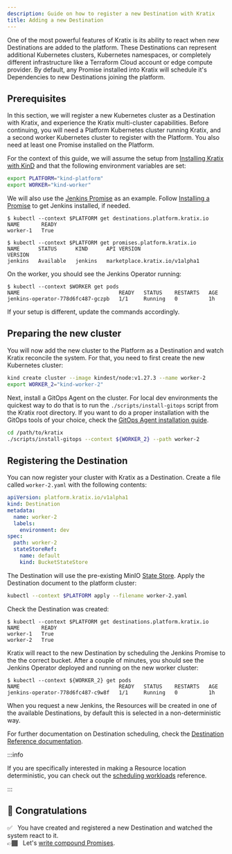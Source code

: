 ```yaml
---
description: Guide on how to register a new Destination with Kratix
title: Adding a new Destination
---
```


One of the most powerful features of Kratix is its ability to react when new
Destinations are added to the platform. These Destinations can represent
additional Kubernetes clusters, Kubernetes namespaces, or completely different
infrastructure like a Terraform Cloud account or edge compute provider. By
default, any Promise installed into Kratix will schedule it's Dependencies to
new Destinations joining the platform.

## Prerequisites

In this section, we will register a new Kubernetes cluster as a Destination with
Kratix, and experience the Kratix multi-cluster capabilities. Before continuing,
you will need a Platform Kubernetes cluster running Kratix, and a second worker
Kubernetes cluster to register with the Platform. You also need at least one
Promise installed on the Platform.

For the context of this guide, we will assume the setup from [Installing Kratix
with KinD](./installing-kratix-others) and that the following environment
variables are set:

```bash
export PLATFORM="kind-platform"
export WORKER="kind-worker"
```

We will also use the [Jenkins
Promise](https://github.com/syntasso/kratix-marketplace/tree/main/jenkins) as an
example. Follow [Installing a Promise](./installing-a-promise) to get Jenkins
installed, if needed.

```shell-session
$ kubectl --context $PLATFORM get destinations.platform.kratix.io
NAME       READY
worker-1   True

$ kubectl --context $PLATFORM get promises.platform.kratix.io
NAME      STATUS      KIND      API VERSION                      VERSION
jenkins   Available   jenkins   marketplace.kratix.io/v1alpha1
```

On the worker, you should see the Jenkins Operator running:

```shell-session
$ kubectl --context $WORKER get pods
NAME                                READY   STATUS    RESTARTS   AGE
jenkins-operator-778d6fc487-gczpb   1/1     Running   0          1h
```

If your setup is different, update the commands accordingly.

## Preparing the new cluster

You will now add the new cluster to the Platform as a Destination and watch
Kratix reconcile the system. For that, you need to first create the new
Kubernetes cluster:

```bash
kind create cluster --image kindest/node:v1.27.3 --name worker-2
export WORKER_2="kind-worker-2"
```

Next, install a GitOps Agent on the cluster. For local dev environments the
quickest way to do that is to run the `./scripts/install-gitops` script from the
Kratix root directory. If you want to do a proper installation with the GitOps
tools of your choice, check the [GitOps Agent installation
guide](/category/installing-gitops-agent).

```bash
cd /path/to/kratix
./scripts/install-gitops --context ${WORKER_2} --path worker-2
```

## Registering the Destination

You can now register your cluster with Kratix as a Destination. Create a file
called `worker-2.yaml` with the following contents:

```yaml title="worker-2.yaml"
apiVersion: platform.kratix.io/v1alpha1
kind: Destination
metadata:
  name: worker-2
  labels:
    environment: dev
spec:
  path: worker-2
  stateStoreRef:
    name: default
    kind: BucketStateStore
```

The Destination will use the pre-existing MinIO [State Store](/main/reference/statestore/intro).
Apply the Destination document to the platform cluster:

```bash
kubectl --context $PLATFORM apply --filename worker-2.yaml
```

Check the Destination was created:

```shell-session {4}
$ kubectl --context $PLATFORM get destinations.platform.kratix.io
NAME       READY
worker-1   True
worker-2   True
```

Kratix will react to the new Destination by scheduling the Jenkins Promise
to the the correct bucket. After a couple of minutes, you should see the Jenkins Operator
deployed and running on the new worker cluster:

```shell-session {3}
$ kubectl --context ${WORKER_2} get pods
NAME                                READY   STATUS    RESTARTS   AGE
jenkins-operator-778d6fc487-c9w8f   1/1     Running   0          1h
```

When you request a new Jenkins, the Resources will be created in one of the
available Destinations, by default this is selected in a non-deterministic way.

For further documentation on Destination scheduling, check the [Destination Reference
documentation](../reference/destinations/intro).

:::info 

If you are specifically interested in making a Resource location
deterministic, you can check out the [scheduling
workloads](../reference/destinations/multidestination-management#resources)
reference. 

:::

## 🎉 Congratulations

✅&nbsp;&nbsp; You have created and registered a new Destination and watched the system react to it.<br />
👉🏾&nbsp;&nbsp; Let's [write compound Promises](./compound-promises).
